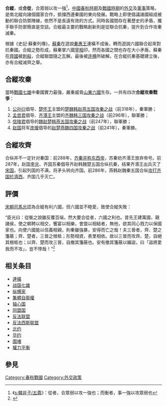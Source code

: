 {{merge|連橫 (外交策略)|合縱連橫}}
'''合縱'''，或'''合從'''，合眾弱以攻一強<ref>《[[s:韓非子/五蠹|s:韓非子/五蠹]]》：從者，合眾弱以攻一強也；而衡者，事一強以攻眾弱也</ref>，[[中國|中國]][[春秋時期|春秋時期]]及[[戰國時期|戰國時期]]的[[外交|外交]]及[[軍事|軍事]]策略，是南北縱向諸個國家合作，抵擋西邊秦國的東向發展。戰略上即使倡議諸國組成被動的聯合防禦陣線，依然不是長遠有效的方式。同時各國間存在著歷史的矛盾，攜手聯手防禦簡直是空談。合縱最主要的戰略創新則是從聯合抗秦，提升到合作攻秦滅秦。

根據《史記·蘇秦列傳》，[[蘇秦|蘇秦]]在遊說[[秦惠王|秦惠王]]連橫不成後，轉而遊說六國聯合起來對抗秦國。合縱之勢形成，蘇秦掌六國[[宰相|宰相]]印，然而各國之間也存在大小矛盾，蘇秦在[[齊國|齊國]]被[[刺殺|刺殺]]，合縱聯盟隨之瓦解。最後被[[連橫_(外交策略)|连横]]所破解。在合縱抗秦基礎建立後，亦有合縱滅齊之舉。

== 合縱攻秦 ==
當時[[戰國七雄|戰國七雄]]中秦國實力最强，嚴重威脅[[山東六國|山東六國]]生存。一共有四次'''合縱攻秦戰爭'''：
#[[公孙衍|公孙衍]]倡导、[[楚怀王|楚怀王]]主盟的[[函谷關之戰_(前318年)|楚魏韩赵燕五国攻秦之战]]（前318年），秦軍勝；
#[[孟尝君|孟尝君]]倡导、[[齐湣王|齐湣王]]主盟的[[函谷關之戰_(前298年)|齐魏韩三国攻秦之战]]（前296年），聯軍勝；
#[[信陵君|信陵君]]倡导的[[河外之戰|魏赵楚韩燕五国攻秦之战]]（前247年），聯軍勝；
#[[赵国|赵国]]将军[[庞煖|庞煖]]倡导的[[蕞之戰|赵楚燕魏四国攻秦之战]]（前241年），秦軍勝。

== 合縱攻齊 ==
合纵并不一定针对秦国：前288年，[[齊秦互帝|齐秦并称东西帝]]，苏秦劝齐湣王放弃帝号。前287年，赵国[[李兑|李兑]]、齐国苏秦倡导齐赵韩魏楚五国合纵抗秦，结果齐湣王出兵灭了[[宋国|宋国]]，引起列国的不满，将矛头转向齐国。前286年，燕韩赵魏秦五国合纵[[濟西之戰|攻打齐国於濟西]]，齐国几乎灭亡。

== 評價 ==
[[宋朝|宋朝]][[司马光|司馬光]]認為合縱有利六國，但六國並不睦愛，致使合縱失敗：

“臣光曰：從衡之說雖反覆百端，然大要合從者，六國之利也。昔先王建萬國，親諸侯，使之朝聘以相交，饗宴以相樂，會盟以相結者，無他，欲其同心戮力以保國家也。向使六國能以信義相親，則秦雖強暴，安得而亡之哉！夫三晉者，齊、楚之籓蔽；齊、楚者，三晉之根柢；形勢相資，表里相依。故以三晉而攻齊、楚，自絕其根柢也；以齊、楚而攻三晉，自撤其籓蔽也。安有撤其籓蔽以媚盜，曰「盜將愛我而不攻」，豈不悖哉！”<ref>{{Cite web|url=https://zh.wikisource.org/wiki/%E8%B3%87%E6%B2%BB%E9%80%9A%E9%91%91/%E5%8D%B7007#%E5%A7%8B%E7%9A%87%E5%B8%9D%E4%B8%89%E5%8D%81%E4%B8%83%E5%B9%B4%EF%BC%88%E8%BE%9B%E5%8D%AF%EF%BC%8C%E8%A5%BF%E5%85%83%E5%89%8D%E4%BA%8C%E4%B8%80%E3%80%87%E5%B9%B4%EF%BC%89|title=資治通鑑/卷007 - 维基文库，自由的图书馆|accessdate=2018-02-06|work=zh.wikisource.org|language=zh}}</ref>

== 相关条目 ==
* [[連橫_(外交策略)|連橫]]
* [[战国七雄|战国七雄]]
* [[纵横家|纵横家]]
*[[集體自衛權|集體自衛權]]
*[[轴心国|轴心国]]
*[[同盟國_(第一次世界大戰)|同盟国]]
*[[反法同盟|反法联盟]]
*[[同盟國_(第二次世界大戰)|反法西斯联盟]]
*[[北大西洋公约组织|北约]]
*[[华沙条约组织|华约]]
*[[围堵|围堵]]
*[[權力平衡|權力平衡]]

== 參見 ==
{{reflist}}


{{戰國歷史事件}}

[[Category:春秋戰國|Category:春秋戰國]]
[[Category:外交政策|Category:外交政策]]